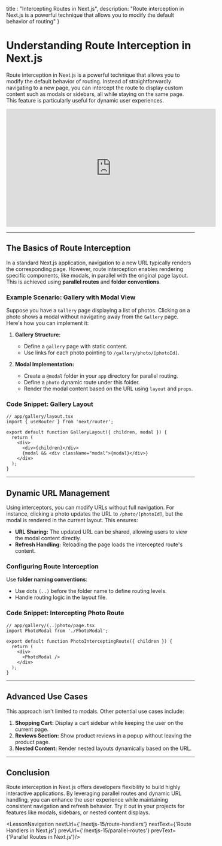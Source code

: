 
  title : "Intercepting Routes in Next.js",
  description: "Route interception in Next.js is a powerful technique that allows you to modify the default behavior of routing"
}


# Understanding Route Interception in Next.js
Route interception in Next.js is a powerful technique that allows you to modify the default behavior of routing. Instead of straightforwardly navigating to a new page, you can intercept the route to display custom content such as modals or sidebars, all while staying on the same page. This feature is particularly useful for dynamic user experiences.
<iframe width="560" height="315" src="https://www.youtube.com/embed/QBMbUwP-pj8?si=a8X-TnO62EL0s21V" title="YouTube video player" frameborder="0" allow="accelerometer; autoplay; clipboard-write; encrypted-media; gyroscope; picture-in-picture; web-share" referrerpolicy="strict-origin-when-cross-origin" allowfullscreen></iframe>

---

## The Basics of Route Interception

In a standard Next.js application, navigation to a new URL typically renders the corresponding page. However, route interception enables rendering specific components, like modals, in parallel with the original page layout. This is achieved using **parallel routes** and **folder conventions**.

### Example Scenario: Gallery with Modal View

Suppose you have a `Gallery` page displaying a list of photos. Clicking on a photo shows a modal without navigating away from the `Gallery` page. Here's how you can implement it:

1. **Gallery Structure:**
   - Define a `gallery` page with static content.
   - Use links for each photo pointing to `/gallery/photo/[photoId]`.

2. **Modal Implementation:**
   - Create a `@modal` folder in your `app` directory for parallel routing.
   - Define a `photo` dynamic route under this folder.
   - Render the modal content based on the URL using `layout` and `props`.

### Code Snippet: Gallery Layout

```tsx
// app/gallery/layout.tsx
import { useRouter } from 'next/router';

export default function GalleryLayout({ children, modal }) {
  return (
    <div>
      <div>{children}</div>
      {modal && <div className="modal">{modal}</div>}
    </div>
  );
}
```

---

## Dynamic URL Management

Using interceptors, you can modify URLs without full navigation. For instance, clicking a photo updates the URL to `/photo/[photoId]`, but the modal is rendered in the current layout. This ensures:

- **URL Sharing:** The updated URL can be shared, allowing users to view the modal content directly.
- **Refresh Handling:** Reloading the page loads the intercepted route's content.

### Configuring Route Interception

Use **folder naming conventions**:
   - Use dots `(..)` before the folder name to define routing levels.
   - Handle routing logic in the layout file.

### Code Snippet: Intercepting Photo Route

```tsx
// app/gallery/(..)photo/page.tsx
import PhotoModal from './PhotoModal';

export default function PhotoInterceptingRoute({ children }) {
  return (
    <div>
      <PhotoModal />
    </div>
  );
}
```

---

## Advanced Use Cases

This approach isn't limited to modals. Other potential use cases include:

1. **Shopping Cart:** Display a cart sidebar while keeping the user on the current page.
2. **Reviews Section:** Show product reviews in a popup without leaving the product page.
3. **Nested Content:** Render nested layouts dynamically based on the URL.

---

## Conclusion

Route interception in Next.js offers developers flexibility to build highly interactive applications. By leveraging parallel routes and dynamic URL handling, you can enhance the user experience while maintaining consistent navigation and refresh behavior. Try it out in your projects for features like modals, sidebars, or nested content displays.

<LessonNavigation nextUrl={'/nextjs-15/route-handlers'} nextText={'Route Handlers in Next.js'} prevUrl={'/nextjs-15/parallel-routes'} prevText={'Parallel Routes in Next.js'}/>
